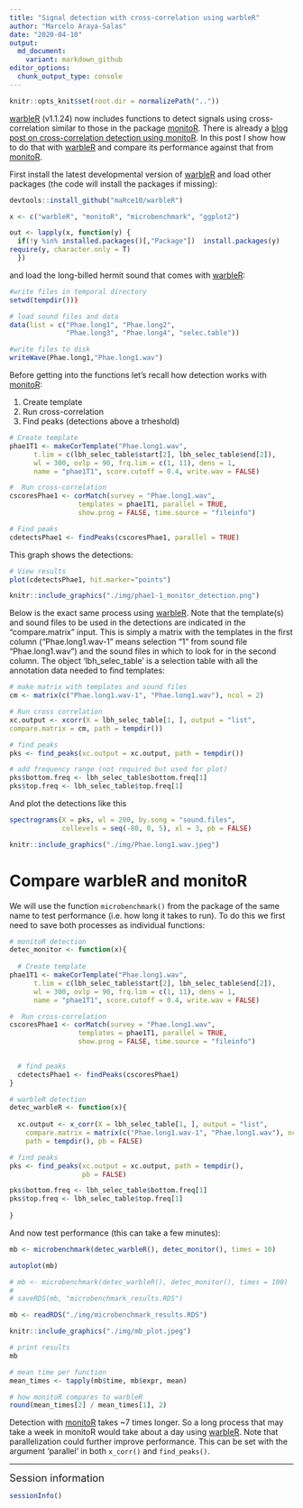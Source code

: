 ```yaml
---
title: "Signal detection with cross-correlation using warbleR"
author: "Marcelo Araya-Salas"
date: "2020-04-10"
output: 
  md_document:
    variant: markdown_github
editor_options: 
  chunk_output_type: console
---
```


```r

knitr::opts_knit$set(root.dir = normalizePath(".."))  
```

[warbleR](https://cran.r-project.org/package=warbleR) (v1.1.24) now includes functions to detect signals using cross-correlation similar to those in the package [monitoR](https://cran.r-project.org/package=monitoR). There is already a [blog post on cross-correlation detection using monitoR](https://marce10.github.io/2016/12/15/Detecting_signals_with_monitoR.html). In this post I show how to do that with [warbleR](https://cran.r-project.org/package=warbleR) and compare its performance against that from  [monitoR](https://cran.r-project.org/package=monitoR).

First install the latest developmental version of [warbleR](https://cran.r-project.org/package=warbleR) and load other packages (the code will install the packages if missing):

```r

devtools::install_github("maRce10/warbleR")

x <- c("warbleR", "monitoR", "microbenchmark", "ggplot2")

out <- lapply(x, function(y) {
  if(!y %in% installed.packages()[,"Package"])  install.packages(y)
require(y, character.only = T)
  })
```

and  load the long-billed hermit sound that comes with [warbleR](https://cran.r-project.org/package=warbleR):

```r

#write files in temporal directory
setwd(tempdir()))

# load sound files and data
data(list = c("Phae.long1", "Phae.long2", 
              "Phae.long3", "Phae.long4", "selec.table"))

#write files to disk
writeWave(Phae.long1,"Phae.long1.wav")

```

Before getting into the functions let's recall how detection works with [monitoR](https://cran.r-project.org/package=monitoR):

1. Create template
1. Run cross-correlation
1. Find peaks (detections above a trheshold)

```r

# Create template
phae1T1 <- makeCorTemplate("Phae.long1.wav", 
      t.lim = c(lbh_selec_table$start[2], lbh_selec_table$end[2]), 
      wl = 300, ovlp = 90, frq.lim = c(1, 11), dens = 1, 
      name = "phae1T1", score.cutoff = 0.4, write.wav = FALSE)

#  Run cross-correlation
cscoresPhae1 <- corMatch(survey = "Phae.long1.wav",
                 templates = phae1T1, parallel = TRUE, 
                 show.prog = FALSE, time.source = "fileinfo")

# Find peaks
cdetectsPhae1 <- findPeaks(cscoresPhae1, parallel = TRUE)

```

This graph shows the detections:

```r

# View results
plot(cdetectsPhae1, hit.marker="points")

```

```r

knitr::include_graphics("./img/phae1-1_monitor_detection.png")

```

Below is the exact same process using [warbleR](https://cran.r-project.org/package=warbleR). Note that the template(s) and sound files to be used in the detections are indicated in the "compare.matrix" input. This is simply a matrix
with the templates in the first column ("Phae.long1.wav-1" means selection "1" from sound file "Phae.long1.wav") and the sound files in which to look for in the second column. The object 'lbh_selec_table' is a selection table with all the annotation data needed to find templates:

```r

# make matrix with templates and sound files
cm <- matrix(c("Phae.long1.wav-1", "Phae.long1.wav"), ncol = 2)

# Run cross correlation
xc.output <- xcorr(X = lbh_selec_table[1, ], output = "list", 
compare.matrix = cm, path = tempdir())

# find peaks
pks <- find_peaks(xc.output = xc.output, path = tempdir())

# add frequency range (not required but used for plot)
pks$bottom.freq <- lbh_selec_table$bottom.freq[1]
pks$top.freq <- lbh_selec_table$top.freq[1]

```

And plot the detections like this

```r

spectrograms(X = pks, wl = 200, by.song = "sound.files",
             collevels = seq(-80, 0, 5), xl = 3, pb = FALSE)


```

```r

knitr::include_graphics("./img/Phae.long1.wav.jpeg")

```


# Compare warbleR and monitoR

We will use the function `microbenchmark()` from the package of the same name to test performance (i.e. how long it takes to run). To do this we first need to save both processes as individual functions:

```r

# monitoR detection
detec_monitor <- function(x){
 
  # Create template
phae1T1 <- makeCorTemplate("Phae.long1.wav", 
      t.lim = c(lbh_selec_table$start[2], lbh_selec_table$end[2]), 
      wl = 300, ovlp = 90, frq.lim = c(1, 11), dens = 1, 
      name = "phae1T1", score.cutoff = 0.4, write.wav = FALSE)

#  Run cross-correlation
cscoresPhae1 <- corMatch(survey = "Phae.long1.wav",
                 templates = phae1T1, parallel = TRUE, 
                 show.prog = FALSE, time.source = "fileinfo")

  
  # find peaks
  cdetectsPhae1 <- findPeaks(cscoresPhae1)
}

# warbleR detection
detec_warbleR <- function(x){
 
  xc.output <- x_corr(X = lbh_selec_table[1, ], output = "list",
    compare.matrix = matrix(c("Phae.long1.wav-1", "Phae.long1.wav"), ncol = 2), 
    path = tempdir(), pb = FALSE)

# find peaks
pks <- find_peaks(xc.output = xc.output, path = tempdir(), 
                  pb = FALSE)

pks$bottom.freq <- lbh_selec_table$bottom.freq[1]
pks$top.freq <- lbh_selec_table$top.freq[1]
  
}

```


And now test performance (this can take a few minutes):

```r

mb <- microbenchmark(detec_warbleR(), detec_monitor(), times = 10)

autoplot(mb)

```

```r

# mb <- microbenchmark(detec_warbleR(), detec_monitor(), times = 100)
# 
# saveRDS(mb, "microbenchmark_results.RDS")

mb <- readRDS("./img/microbenchmark_results.RDS")

```


```r

knitr::include_graphics("./img/mb_plot.jpeg")

```

```r

# print results
mb

# mean time per function
mean_times <- tapply(mb$time, mb$expr, mean)

# how monitoR compares to warbleR
round(mean_times[2] / mean_times[1], 2)

```

Detection with [monitoR](https://cran.r-project.org/package=monitoR) takes ~7 times longer. So a long process that may take a week in monitoR would take about a day using [warbleR](https://cran.r-project.org/package=warbleR). Note that parallelization could further improve performance. This can be set with the argument 'parallel' in both `x_corr()` and `find_peaks()`.

---

<font size="4">Session information</font>

```r

sessionInfo()

```
